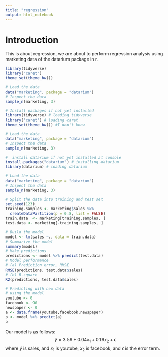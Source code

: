 ```yaml
---
title: "regression"
output: html_notebook
---
```


# Introduction

This is about regression, we are about to perform regression analysis using marketing data of the datarium package in r.

```r
library(tidyverse)
library("caret")
theme_set(theme_bw())
```

```r
# Load the data
data("marketing", package = "datarium")
# Inspect the data
sample_n(marketing, 3)
```

```r
# Install packages if not yet installed
library(tidyverse) # loading tidyverse
library("caret") # loading caret
theme_set(theme_bw()) #I don't know
```
```r
# Load the data
data("marketing", package = "datarium")
# Inspect the data
sample_n(marketing, 3)
```

```r
#  install datarium if not yet installed at console 
install.packages("datarium") # installing datarium
library(datarium) # loading datarium
```

```r
# Load the data
data("marketing", package = "datarium")
# Inspect the data
sample_n(marketing, 3)
```

```r
# Split the data into training and test set
set.seed(123)
training.samples <- marketing$sales %>%
  createDataPartition(p = 0.8, list = FALSE)
train.data  <- marketing[training.samples, ]
test.data <- marketing[-training.samples, ]
```

```r
# Build the model
model <- lm(sales ~., data = train.data)
# Summarize the model
summary(model)
# Make predictions
predictions <- model %>% predict(test.data)
# Model performance
# (a) Prediction error, RMSE
RMSE(predictions, test.data$sales)
# (b) R-square
R2(predictions, test.data$sales)
```

```r
# Predicting with new data
# using the model
youtube <- 0
facebook <- 90
newspaper <- 0
a <- data.frame(youtube,facebook,newspaper)
p <- model %>% predict(a)
p
```

Our model is as follows:
$$\hat{y} = 3.59 + 0.04x_1 + 0.19x_2 + \epsilon$$
where $\hat{y}$ is sales, and $x_1$ is youtube, $x_2$ is facebook, and $\epsilon$ is the error term.









```r

```

